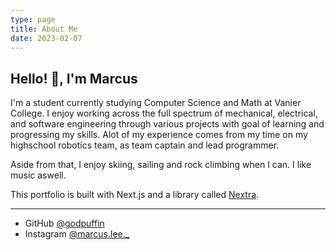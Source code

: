 ```yaml
---
type: page
title: About Me
date: 2023-02-07
---
```


## Hello! 👋, I'm Marcus

I'm a student currently studying Computer Science and Math at Vanier College. I enjoy working across the full spectrum of mechanical, electrical, and software engineering through various projects with goal of learning and progressing my skills. Alot of my experience comes from my time on my highschool robotics team, as team captain and lead programmer.

Aside from that, I enjoy skiing, sailing and rock climbing when I can. I like music aswell.

This portfolio is built with Next.js and a library called [Nextra](https://nextra.vercel.app/).

---

- GitHub [@godpuffin](https://github.com/GodPuffin)
- Instagram [@marcus.lee._](https://www.instagram.com/marcus.lee._/)

